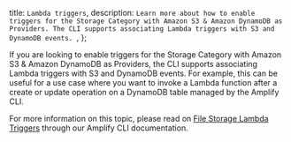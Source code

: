   title: `Lambda triggers`,
  description: `Learn more about how to enable triggers for the Storage Category with Amazon S3 & Amazon DynamoDB as Providers. The CLI supports associating Lambda triggers with S3 and DynamoDB events. `,
};

If you are looking to enable triggers for the Storage Category with Amazon S3 & Amazon DynamoDB as Providers, the CLI supports associating Lambda triggers with S3 and DynamoDB events. For example, this can be useful for a use case where you want to invoke a Lambda function after a create or update operation on a DynamoDB table managed by the Amplify CLI. 

For more information on this topic, please read on [File Storage Lambda Triggers](/cli/usage/lambda-triggers#s3-lambda-triggers) through our Amplify CLI documentation.